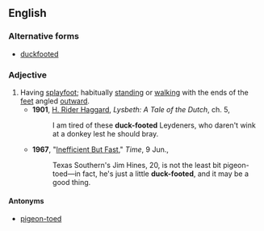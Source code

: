 ==English==

===Alternative forms===
* [[duckfooted]]

===Adjective===
{{en-adj|head=[[duck]]-[[footed]]}}

# Having [[splayfoot]]; habitually [[stand]]ing or [[walk]]ing with the ends of the [[feet]] angled [[outward]].
#* '''1901''', [[w:H._Rider_Haggard|H. Rider Haggard]], ''Lysbeth: A Tale of the Dutch'', ch. 5,
#*: I am tired of these '''duck-footed''' Leydeners, who daren't wink at a donkey lest he should bray.
#* '''1967''', "[http://www.time.com/time/magazine/article/0,9171,843893,00.html Inefficient But Fast]," ''Time'', 9 Jun.,
#*: Texas Southern's Jim Hines, 20, is not the least bit pigeon-toed—in fact, he's just a little '''duck-footed''', and it may be a good thing. 

====Antonyms====
* [[pigeon-toed]]